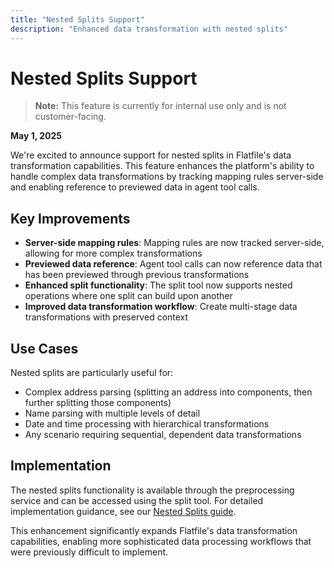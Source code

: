 ```yaml
---
title: "Nested Splits Support"
description: "Enhanced data transformation with nested splits"
---
```


# Nested Splits Support

> **Note:** This feature is currently for internal use only and is not customer-facing.

**May 1, 2025**

We're excited to announce support for nested splits in Flatfile's data transformation capabilities. This feature enhances the platform's ability to handle complex data transformations by tracking mapping rules server-side and enabling reference to previewed data in agent tool calls.

## Key Improvements

- **Server-side mapping rules**: Mapping rules are now tracked server-side, allowing for more complex transformations
- **Previewed data reference**: Agent tool calls can now reference data that has been previewed through previous transformations
- **Enhanced split functionality**: The split tool now supports nested operations where one split can build upon another
- **Improved data transformation workflow**: Create multi-stage data transformations with preserved context

## Use Cases

Nested splits are particularly useful for:

- Complex address parsing (splitting an address into components, then further splitting those components)
- Name parsing with multiple levels of detail
- Date and time processing with hierarchical transformations
- Any scenario requiring sequential, dependent data transformations

## Implementation

The nested splits functionality is available through the preprocessing service and can be accessed using the split tool. For detailed implementation guidance, see our [Nested Splits guide](/learning-center/guides/nested-splits).

This enhancement significantly expands Flatfile's data transformation capabilities, enabling more sophisticated data processing workflows that were previously difficult to implement.